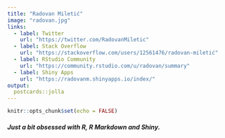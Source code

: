 ```yaml
---
title: "Radovan Miletić"
image: "radovan.jpg"
links:
  - label: Twitter
    url: "https://twitter.com/RadovanMiletic"
  - label: Stack Overflow
    url: "https://stackoverflow.com/users/12561476/radovan-miletić"
  - label: RStudio Community
    url: "https://community.rstudio.com/u/radovan/summary"
  - label: Shiny Apps
    url: "https://radovanm.shinyapps.io/index/"
output:
  postcards::jolla
---
```


```r
knitr::opts_chunk$set(echo = FALSE)
```
##### Just a bit obsessed with R, R Markdown and Shiny.
